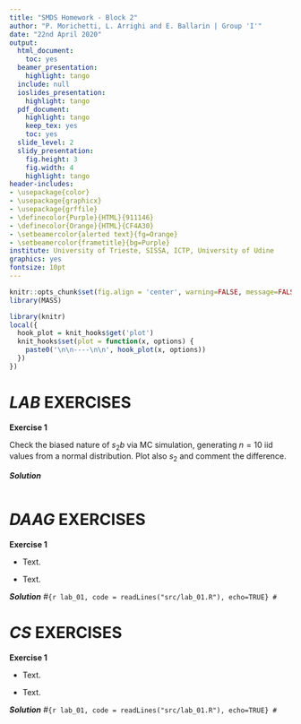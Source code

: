 ```yaml
---
title: "SMDS Homework - Block 2"
author: "P. Morichetti, L. Arrighi and E. Ballarin | Group 'I'"
date: "22nd April 2020"
output:
  html_document:
    toc: yes
  beamer_presentation:
    highlight: tango
  include: null
  ioslides_presentation:
    highlight: tango
  pdf_document:
    highlight: tango
    keep_tex: yes
    toc: yes
  slide_level: 2
  slidy_presentation:
    fig.height: 3
    fig.width: 4
    highlight: tango
header-includes:
- \usepackage{color}
- \usepackage{graphicx}
- \usepackage{grffile}
- \definecolor{Purple}{HTML}{911146}
- \definecolor{Orange}{HTML}{CF4A30}
- \setbeamercolor{alerted text}{fg=Orange}
- \setbeamercolor{frametitle}{bg=Purple}
institute: University of Trieste, SISSA, ICTP, University of Udine
graphics: yes
fontsize: 10pt
---
```


```r
knitr::opts_chunk$set(fig.align = 'center', warning=FALSE, message=FALSE, fig.asp=0.625, dev='png', global.par = TRUE, dev.args=list(pointsize=10), fig.path = 'figs/')
library(MASS)
```

```r
library(knitr)
local({
  hook_plot = knit_hooks$get('plot')
  knit_hooks$set(plot = function(x, options) {
    paste0('\n\n----\n\n', hook_plot(x, options))
  })
})
```


# ***LAB*** EXERCISES

**Exercise 1**

Check the biased nature of $s_2 b$ via MC simulation, generating $n=10$ iid values from a normal distribution. Plot also $s_2$ and comment the difference.

***Solution***
```r
```


# ***DAAG*** EXERCISES

**Exercise 1**

- Text.

- Text.

***Solution***
#```{r lab_01, code = readLines("src/lab_01.R"), echo=TRUE}
#```


# ***CS*** EXERCISES

**Exercise 1**

- Text.

- Text.

***Solution***
#```{r lab_01, code = readLines("src/lab_01.R"), echo=TRUE}
#```
